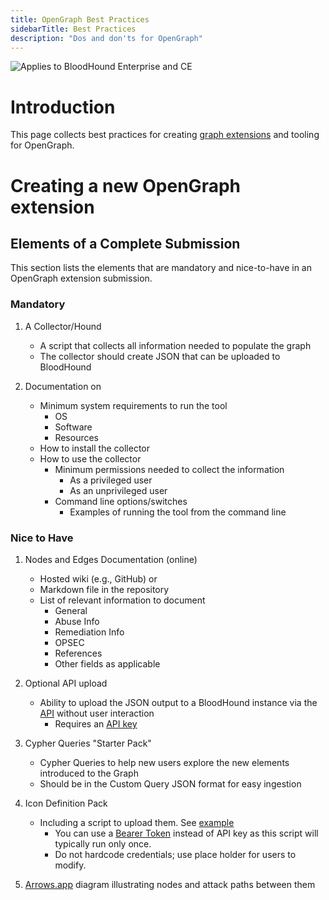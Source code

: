 ```yaml
---
title: OpenGraph Best Practices
sidebarTitle: Best Practices
description: "Dos and don'ts for OpenGraph"
---
```


<img noZoom src="/assets/enterprise-AND-community-edition-pill-tag.svg" alt="Applies to BloodHound Enterprise and CE"/>

# Introduction

This page collects best practices for creating [graph extensions](./library) and tooling for OpenGraph.

# Creating a new OpenGraph extension

## Elements of a Complete Submission

This section lists the elements that are mandatory and nice-to-have in an OpenGraph extension submission.

### Mandatory

1. A Collector/Hound
    - A script that collects all information needed to populate the graph
    - The collector should create JSON that can be uploaded to BloodHound

1. Documentation on
    - Minimum system requirements to run the tool
        - OS
        - Software
        - Resources
    - How to install the collector
    - How to use the collector
        - Minimum permissions needed to collect the information
            - As a privileged user
            - As an unprivileged user
        - Command line options/switches
            - Examples of running the tool from the command line

### Nice to Have

1. Nodes and Edges Documentation (online)
    - Hosted wiki (e.g., GitHub) or
    - Markdown file in the repository
    - List of relevant information to document
        - General
        - Abuse Info
        - Remediation Info
        - OPSEC
        - References
        - Other fields as applicable

1. Optional API upload
    - Ability to upload the JSON output to a BloodHound instance via the [API](/integrations/bloodhound-api/working-with-api) without user interaction
        - Requires an [API key](/integrations/bloodhound-api/working-with-api#authentication)

1. Cypher Queries "Starter Pack"
    - Cypher Queries to help new users explore the new elements introduced to the Graph
    - Should be in the Custom Query JSON format for easy ingestion

1. Icon Definition Pack
    - Including a script to upload them. See [example](/opengraph/custom-icons#example-with-python)
        - You can use a [Bearer Token](integrations/bloodhound-api/working-with-api#use-a-jwt-bearer-token) instead of API key as this script will typically run only once.
        - Do not hardcode credentials; use place holder for users to modify.

1. [Arrows.app](https://arrows.app) diagram illustrating nodes and attack paths between them
